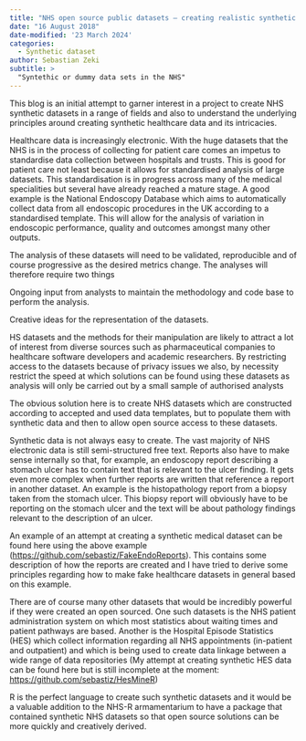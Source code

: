 ```yaml
---
title: "NHS open source public datasets – creating realistic synthetic datasets"
date: "16 August 2018"
date-modified: '23 March 2024'
categories:
  - Synthetic dataset
author: Sebastian Zeki
subtitle: >
  "Syntethic or dummy data sets in the NHS"
---
```


This blog is an initial attempt to garner interest in a project to create NHS synthetic datasets in a range of fields and also to understand the underlying principles around creating synthetic healthcare data and its intricacies.

Healthcare data is increasingly electronic. With the huge datasets that the NHS is in the process of collecting for patient care comes an impetus to standardise data collection between hospitals and trusts. This is good for patient care not least because it allows for standardised analysis of large datasets. This standardisation is in progress across many of the medical specialities but several have already reached a mature stage. A good example is the National Endoscopy Database which aims to automatically collect data from all endoscopic procedures in the UK according to a standardised template. This will allow for the analysis of variation in endoscopic performance, quality and outcomes amongst many other outputs.

The analysis of these datasets will need to be validated, reproducible and of course progressive as the desired metrics change. The analyses will therefore require two things

Ongoing input from analysts to maintain the methodology and code base to perform the analysis.

Creative ideas for the representation of the datasets.

HS datasets and the methods for their manipulation are likely to attract a lot of interest from diverse sources such as pharmaceutical companies to healthcare software developers and academic researchers. By restricting access to the datasets because of privacy issues we also, by necessity restrict the speed at which solutions can be found using these datasets as analysis will only be carried out by a small sample of authorised analysts

The obvious solution here is to create NHS datasets which are constructed according to accepted and used data templates, but to populate them with synthetic data and then to allow open source access to these datasets.

Synthetic data is not always easy to create. The vast majority of NHS electronic data is still semi-structured free text. Reports also have to make sense internally so that, for example, an endoscopy report describing a stomach ulcer has to contain text that is relevant to the ulcer finding. It gets even more complex when further reports are written that reference a report in another dataset. An example is the histopathology report from a biopsy taken from the stomach ulcer. This biopsy report will obviously have to be reporting on the stomach ulcer and the text will be about pathology findings relevant to the description of an ulcer.

An example of an attempt at creating a synthetic medical dataset can be found here using the above example ([https://github.com/sebastiz/FakeEndoReports](https://github.com/sebastiz/FakeEndoReports)). This contains some description of how the reports are created and I have tried to derive some principles regarding how to make fake healthcare datasets in general based on this example.

There are of course many other datasets that would be incredibly powerful if they were created an open sourced. One such datasets is the NHS patient administration system on which most statistics about waiting times and patient pathways are based. Another is the Hospital Episode Statistics (HES) which collect information regarding all NHS appointments (in-patient and outpatient) and which is being used to create data linkage between a wide range of data repositories (My attempt at creating synthetic HES data can be found here but is still incomplete at the moment: [https://github.com/sebastiz/HesMineR](https://github.com/sebastiz/HesMineR))

R is the perfect language to create such synthetic datasets and it would be a valuable addition to the NHS-R armamentarium to have a package that contained synthetic NHS datasets so that open source solutions can be more quickly and creatively derived.
